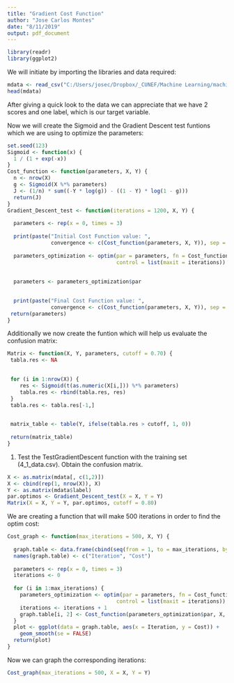 ```yaml
---
title: "Gradient Cost Function"
author: "Jose Carlos Montes"
date: "8/11/2019"
output: pdf_document
---
```


```r
library(readr)
library(ggplot2)
```


We will initiate by importing the libraries and data required:
```r
mdata <- read_csv("C:/Users/josec/Dropbox/_CUNEF/Machine Learning/machine_learning_basics/data/4_1_data.csv")
head(mdata)
```


After giving a quick look to the data we can appreciate that we have 2 scores and one label, which is our target variable. 

Now we will create the Sigmoid and the Gradient Descent test funtions which we are using to optimize the parameters: 

```r
set.seed(123)
Sigmoid <- function(x) { 
  1 / (1 + exp(-x))
}
Cost_function <- function(parameters, X, Y) {
  n <- nrow(X)
  g <- Sigmoid(X %*% parameters)
  J <- (1/n) * sum((-Y * log(g)) - ((1 - Y) * log(1 - g)))
  return(J)
}
Gradient_Descent_test <- function(iterations = 1200, X, Y) {
  
  parameters <- rep(x = 0, times = 3)
  
  print(paste("Initial Cost Function value: ", 
              convergence <- c(Cost_function(parameters, X, Y)), sep = ""))
  
  parameters_optimization <- optim(par = parameters, fn = Cost_function, X = X, Y = Y, 
                                   control = list(maxit = iterations))
  
  
  parameters <- parameters_optimization$par
  

  print(paste("Final Cost Function value: ", 
              convergence <- c(Cost_function(parameters, X, Y)), sep = ""))
 return(parameters) 
}
```

Additionally we now create the funtion which will help us evaluate the confusion matrix:

```r
Matrix <- function(X, Y, parameters, cutoff = 0.70) {
 tabla.res <- NA
 

 for (i in 1:nrow(X)) {
    res <- Sigmoid(t(as.numeric(X[i,])) %*% parameters)
    tabla.res <- rbind(tabla.res, res)
 } 
 tabla.res <- tabla.res[-1,] 
 

 matrix_table <- table(Y, ifelse(tabla.res > cutoff, 1, 0)) 
 
 return(matrix_table)
}
```


1. Test the TestGradientDescent function with the training set (4_1_data.csv). Obtain the confusion matrix.

```r
X <- as.matrix(mdata[, c(1,2)])
X <- cbind(rep(1, nrow(X)), X)
Y <- as.matrix(mdata$label)
par.optimos <- Gradient_Descent_test(X = X, Y = Y) 
Matrix(X = X, Y = Y, par.optimos, cutoff = 0.80) 
```

We are creating a function that will make 500 iterations in order to find the optim cost:

```r
Cost_graph <- function(max_iterations = 500, X, Y) {
  
  graph.table <- data.frame(cbind(seq(from = 1, to = max_iterations, by = 1), NA))
  names(graph.table) <- c("Iteration", "Cost") 
  
  parameters <- rep(x = 0, times = 3)
  iterations <- 0
  
  for (i in 1:max_iterations) {
    parameters_optimization <- optim(par = parameters, fn = Cost_function, X = X, Y = Y, 
                                   control = list(maxit = iterations))
    iterations <- iterations + 1
    graph.table[i, 2] <- Cost_function(parameters_optimization$par, X, Y)
  }
  plot <- ggplot(data = graph.table, aes(x = Iteration, y = Cost)) +
    geom_smooth(se = FALSE)
  return(plot)
}
```

Now we can graph the corresponding iterations: 

```r
Cost_graph(max_iterations = 500, X = X, Y = Y)
```

